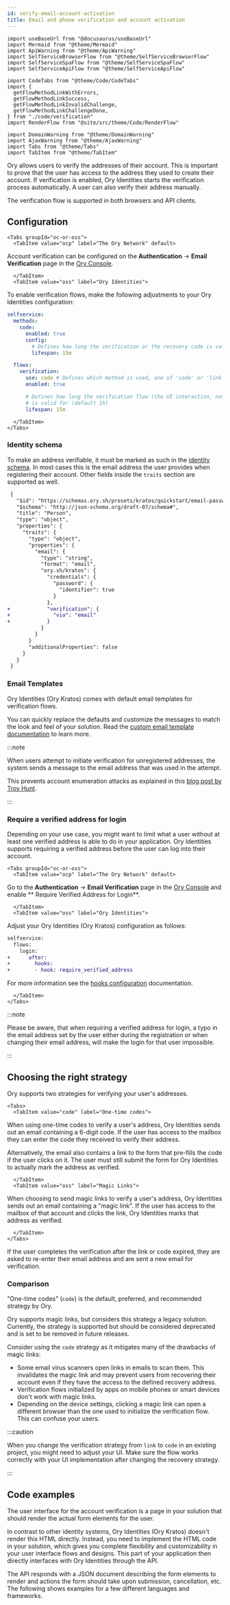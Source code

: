 ```yaml
---
id: verify-email-account-activation
title: Email and phone verification and account activation
---
```


```mdx-code-block
import useBaseUrl from "@docusaurus/useBaseUrl"
import Mermaid from "@theme/Mermaid"
import ApiWarning from "@theme/ApiWarning"
import SelfServiceBrowserFlow from "@theme/SelfServiceBrowserFlow"
import SelfServiceSpaFlow from "@theme/SelfServiceSpaFlow"
import SelfServiceApiFlow from "@theme/SelfServiceApiFlow"

import CodeTabs from "@theme/Code/CodeTabs"
import {
  getFlowMethodLinkWithErrors,
  getFlowMethodLinkSuccess,
  getFlowMethodLinkInvalidChallenge,
  getFlowMethodLinkChallengeDone,
} from "./code/verification"
import RenderFlow from "@site/src/theme/Code/RenderFlow"

import DomainWarning from "@theme/DomainWarning"
import AjaxWarning from "@theme/AjaxWarning"
import Tabs from "@theme/Tabs"
import TabItem from "@theme/TabItem"
```

Ory allows users to verify the addresses of their account. This is important to prove that the user has access to the address they
used to create their account. If verification is enabled, Ory Identities starts the verification process automatically. A user can
also verify their address manually.

The verification flow is supported in both browsers and API clients.

## Configuration

```mdx-code-block
<Tabs groupId="oc-or-oss">
  <TabItem value="ocp" label="The Ory Network" default>
```

Account verification can be configured on the **Authentication** → **Email Verification** page in the
[Ory Console](https://console.ory.sh/guides).

```mdx-code-block
  </TabItem>
  <TabItem value="oss" label="Ory Identities">
```

To enable verification flows, make the following adjustments to your Ory Identities configuration:

```yaml title="config.yml"
selfservice:
  methods:
    code:
      enabled: true
      config:
        # Defines how long the verification or the recovery code is valid for (default 1h)
        lifespan: 15m

  flows:
    verification:
      use: code # Defines which method is used, one of 'code' or 'link'.
      enabled: true

      # Defines how long the verification flow (the UI interaction, not the link!)
      # is valid for (default 1h)
      lifespan: 15m
```

```mdx-code-block
  </TabItem>
</Tabs>
```

### Identity schema

To make an address verifiable, it must be marked as such in the
[identity schema](../../manage-identities/15_customize-identity-schema.mdx). In most cases this is the email address the user
provides when registering their account. Other fields inside the `traits` section are supported as well.

```diff
 {
   "$id": "https://schemas.ory.sh/presets/kratos/quickstart/email-password/identity.schema.json",
   "$schema": "http://json-schema.org/draft-07/schema#",
   "title": "Person",
   "type": "object",
   "properties": {
     "traits": {
       "type": "object",
       "properties": {
         "email": {
           "type": "string",
           "format": "email",
           "ory.sh/kratos": {
             "credentials": {
               "password": {
                 "identifier": true
               }
             },
+            "verification": {
+              "via": "email"
+            }
           }
         }
       }
       "additionalProperties": false
     }
   }
 }
```

### Email Templates

Ory Identities (Ory Kratos) comes with default email templates for verification flows.

You can quickly replace the defaults and customize the messages to match the look and feel of your solution. Read the
[custom email template documentation](../../emails-sms/05_custom-email-templates.mdx) to learn more.

:::note

When users attempt to initiate verification for unregistered addresses, the system sends a message to the email address that was
used in the attempt.

This prevents account enumeration attacks as explained in this
[blog post by Troy Hunt](https://www.troyhunt.com/website-enumeration-insanity-how-our-personal-data-is-leaked/).

:::

### Require a verified address for login

Depending on your use case, you might want to limit what a user without at least one verified address is able to do in your
application. Ory Identities supports requiring a verified address before the user can log into their account.

```mdx-code-block
<Tabs groupId="oc-or-oss">
  <TabItem value="ocp" label="The Ory Network" default>
```

Go to the **Authentication** → **Email Verification** page in the [Ory Console](https://console.ory.sh/guides) and enable **
Require Verified Address for Login**.

```mdx-code-block
  </TabItem>
  <TabItem value="oss" label="Ory Identities">
```

Adjust your Ory Identities (Ory Kratos) configuration as follows:

```diff
selfservice:
  flows:
    login:
+      after:
+        hooks:
+        - hook: require_verified_address
```

For more information see the [hooks configuration](../../hooks/01_configure-hooks.mdx) documentation.

```mdx-code-block
  </TabItem>
</Tabs>
```

:::note

Please be aware, that when requiring a verified address for login, a typo in the email address set by the user either during the
registration or when changing their email address, will make the login for that user impossible.

:::

## Choosing the right strategy

Ory supports two strategies for verifying your user's addresses.

```mdx-code-block
<Tabs>
  <TabItem value="code" label="One-time codes">
```

When using one-time codes to verify a user's address, Ory Identities sends out an email containing a 6-digit code. If the user has
access to the mailbox they can enter the code they received to verify their address.

Alternatively, the email also contains a link to the form that pre-fills the code if the user clicks on it. The user must still
submit the form for Ory Identities to actually mark the address as verified.

```mdx-code-block
  </TabItem>
  <TabItem value="oss" label="Magic Links">
```

When choosing to send magic links to verify a user's address, Ory Identities sends out an email containing a "magic link". If the
user has access to the mailbox of that account and clicks the link, Ory Identities marks that address as verified.

```mdx-code-block
  </TabItem>
</Tabs>
```

If the user completes the verification after the link or code expired, they are asked to re-enter their email address and are sent
a new email for verification.

### Comparison

"One-time codes" (`code`) is the default, preferred, and recommended strategy by Ory.

Ory supports magic links, but considers this strategy a legacy solution. Currently, the strategy is supported but should be
considered deprecated and is set to be removed in future releases.

Consider using the `code` strategy as it mitigates many of the drawbacks of magic links:

- Some email virus scanners open links in emails to scan them. This invalidates the magic link and may prevent users from
  recovering their account even if they have the access to the defined recovery address.
- Verification flows initialized by apps on mobile phones or smart devices don't work with magic links.
- Depending on the device settings, clicking a magic link can open a different browser than the one used to initialize the
  verification flow. This can confuse your users.

:::caution

When you change the verification strategy from `link` to `code` in an existing project, you might need to adjust your UI. Make
sure the flow works correctly with your UI implementation after changing the recovery strategy.

:::

## Code examples

The user interface for the account verification is a page in your solution that should render the actual form elements for the
user.

In contrast to other identity systems, Ory Identities (Ory Kratos) doesn't render this HTML directly. Instead, you need to
implement the HTML code in your solution, which gives you complete flexibility and customizability in your user interface flows
and designs. This part of your application then directly interfaces with Ory Identities through the API.

The API responds with a JSON document describing the form elements to render and actions the form should take upon submission,
cancellation, etc. The following shows examples for a few different languages and frameworks.

<RenderFlow flow="verification" />
